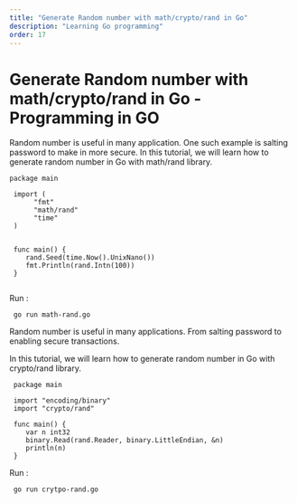 ```yaml
---
title: "Generate Random number with math/crypto/rand in Go"
description: "Learning Go programming"
order: 17
---
```



# Generate Random number with math/crypto/rand in Go - Programming in GO

Random number is useful in many application. One such example is salting password to make in more secure. 
In this tutorial, we will learn how to generate random number in Go with math/rand library.


```
package main

 import (
      "fmt"
      "math/rand"
      "time"
 )


 func main() {
    rand.Seed(time.Now().UnixNano())
    fmt.Println(rand.Intn(100))
 }
 
```
Run :
```
 go run math-rand.go
```
 
Random number is useful in many applications. From salting password to enabling secure transactions.

In this tutorial, we will learn how to generate random number in Go with crypto/rand library.
 
  
 
```
 package main

 import "encoding/binary"
 import "crypto/rand"

 func main() {
    var n int32
    binary.Read(rand.Reader, binary.LittleEndian, &n)
    println(n)
 }

```
Run :
```
 go run crytpo-rand.go
```
